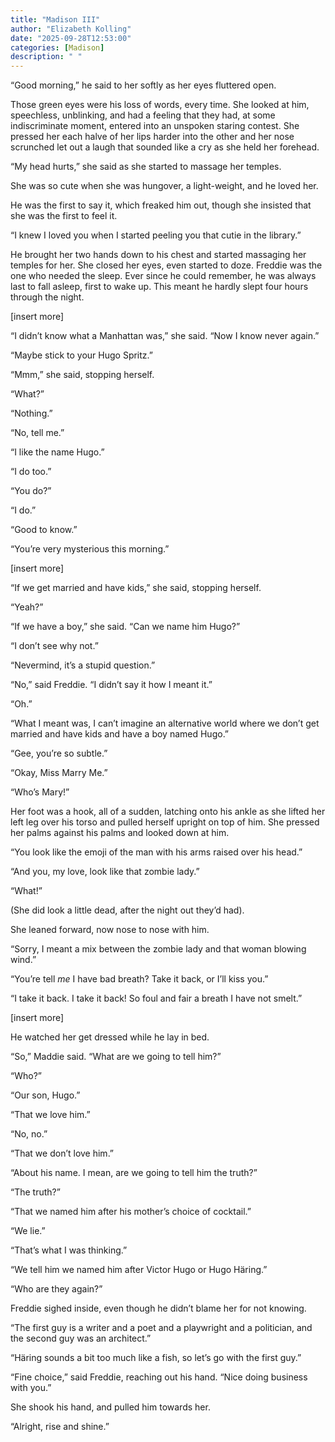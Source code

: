 ```yaml
---
title: "Madison III"
author: "Elizabeth Kolling"
date: "2025-09-28T12:53:00"
categories: [Madison]
description: " "
---
```



“Good morning,” he said to her softly as her eyes fluttered open.

Those green eyes were his loss of words, every time. She looked at him, speechless, unblinking, and had a feeling that they had, at some indiscriminate moment, entered into an unspoken staring contest. She pressed her each halve of her lips harder into the other and her nose scrunched let out a laugh that sounded like a cry as she held her forehead.

“My head hurts,” she said as she started to massage her temples. 

She was so cute when she was hungover, a light-weight, and he loved her.

He was the first to say it, which freaked him out, though she insisted that she was the first to feel it. 

“I knew I loved you when I started peeling you that cutie in the library.”  

He brought her two hands down to his chest and started massaging her temples for her. She closed her eyes, even started to doze. Freddie was the one who needed the sleep. Ever since he could remember, he was always last to fall asleep, first to wake up. This meant he hardly slept four hours through the night.

[insert more]

“I didn’t know what a Manhattan was,” she said. “Now I know never again.” 

“Maybe stick to your Hugo Spritz.” 

“Mmm,” she said, stopping herself. 

“What?”

“Nothing.”

“No, tell me.” 

“I like the name Hugo.” 

“I do too.”

“You do?”

“I do.” 

“Good to know.” 

“You’re very mysterious this morning.” 
 
[insert more]

“If we get married and have kids,” she said, stopping herself. 

“Yeah?”

“If we have a boy,” she said. “Can we name him Hugo?”

“I don’t see why not.” 

“Nevermind, it’s a stupid question.” 

“No,” said Freddie. “I didn’t say it how I meant it.”  

“Oh.”

“What I meant was, I can’t imagine an alternative world where we don’t get married and have kids and have a boy named Hugo.”

“Gee, you’re so subtle.” 

“Okay, Miss Marry Me.” 

“Who’s Mary!”

Her foot was a hook, all of a sudden, latching onto his ankle as she lifted her left leg over his torso and pulled herself upright on top of him. She pressed her palms against his palms and looked down at him.

“You look like the emoji of the man with his arms raised over his head.” 

“And you, my love, look like that zombie lady.” 

“What!” 

(She did look a little dead, after the night out they’d had).

She leaned forward, now nose to nose with him. 

“Sorry, I meant a mix between the zombie lady and that woman blowing wind.” 

“You’re tell *me* I have bad breath? Take it back, or I’ll kiss you.”

“I take it back. I take it back! So foul and fair a breath I have not smelt.” 

[insert more]

He watched her get dressed while he lay in bed.

“So,” Maddie said. “What are we going to tell him?”

“Who?”

“Our son, Hugo.”

“That we love him.”

“No, no.”

“That we don’t love him.” 

“About his name. I mean, are we going to tell him the truth?”

“The truth?”

“That we named him after his mother’s choice of cocktail.” 

“We lie.”

“That’s what I was thinking.” 

“We tell him we named him after Victor Hugo or Hugo Häring.” 

“Who are they again?”

Freddie sighed inside, even though he didn’t blame her for not knowing. 

“The first guy is a writer and a poet and a playwright and a politician, and the second guy was an architect.” 

“Häring sounds a bit too much like a fish, so let’s go with the first guy.”

“Fine choice,” said Freddie, reaching out his hand. “Nice doing business with you.”

She shook his hand, and pulled him towards her. 

“Alright, rise and shine.”